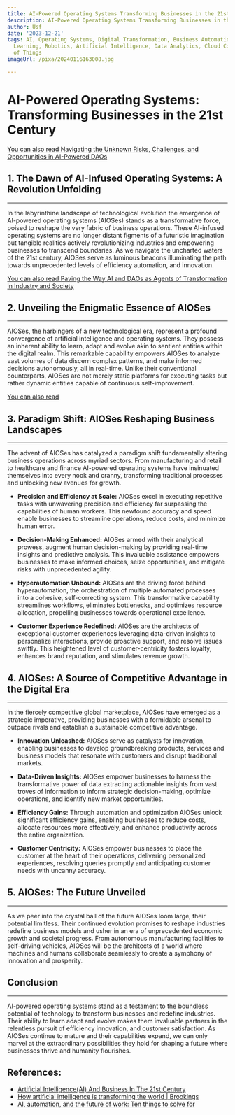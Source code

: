 ```yaml
---
title: AI-Powered Operating Systems Transforming Businesses in the 21st Century
description: AI-Powered Operating Systems Transforming Businesses in the 21st Century
author: Usf
date: '2023-12-21'
tags: AI, Operating Systems, Digital Transformation, Business Automation, Machine
  Learning, Robotics, Artificial Intelligence, Data Analytics, Cloud Computing, Internet
  of Things
imageUrl: /pixa/20240116163008.jpg

---
```

# **AI-Powered Operating Systems: Transforming Businesses in the 21st Century**

[You can also read Navigating the Unknown Risks, Challenges, and Opportunities in AI-Powered  DAOs](Navigating%20the%20Unknown%20Risks%2C%20Challenges%2C%20and%20Opportunities%20in%20AI-Powered%20DAOs)


## **1. The Dawn  of  AI-Infused Operating Systems: A Revolution Unfolding**
---
In the labyrinthine landscape of technological evolution the emergence of AI-powered operating systems (AIOSes) stands as  a transformative force, poised to reshape the very fabric of business operations. These AI-infused  operating  systems  are no longer distant figments of a futuristic imagination  but tangible realities actively revolutionizing industries and empowering businesses to transcend boundaries. As we navigate the uncharted waters of the 21st century, AIOSes serve as luminous beacons illuminating the path towards unprecedented levels of efficiency automation, and innovation.

[You can also read  Paving the Way  AI and DAOs as Agents of Transformation in Industry and Society](Paving%20the%20Way%20AI%20and%20DAOs%20as%20Agents%20of%20Transformation%20in%20Industry%20and%20Society)


## **2. Unveiling the  Enigmatic  Essence  of AIOSes**
---
AIOSes, the harbingers of a new technological era, represent a  profound convergence of artificial intelligence and operating systems. They  possess an inherent ability to learn, adapt and evolve akin to sentient entities within the digital realm. This remarkable capability empowers AIOSes to analyze vast volumes of data discern  complex patterns, and make informed decisions autonomously, all in real-time. Unlike their conventional  counterparts, AIOSes are not merely  static platforms  for executing tasks  but rather dynamic entities capable of continuous self-improvement.

[You  can also  read ]()


## **3. Paradigm Shift: AIOSes Reshaping Business Landscapes**
---
The advent of AIOSes has catalyzed  a paradigm shift fundamentally altering business operations across  myriad sectors. From manufacturing and  retail  to healthcare and finance AI-powered operating systems  have insinuated themselves into every nook and cranny, transforming traditional processes and unlocking new avenues for growth.

- **Precision and Efficiency at Scale:** AIOSes excel in executing  repetitive  tasks with unwavering  precision and efficiency far surpassing the capabilities of human workers. This newfound accuracy and speed enable businesses to streamline operations, reduce  costs,  and  minimize human error.

- **Decision-Making Enhanced:** AIOSes  armed  with their analytical prowess, augment human decision-making by providing real-time insights and predictive analysis. This  invaluable assistance empowers businesses to make informed choices, seize opportunities, and mitigate risks with unprecedented agility.

- **Hyperautomation Unbound:** AIOSes  are the  driving force behind hyperautomation, the orchestration of multiple automated processes into  a cohesive, self-correcting system. This transformative capability  streamlines workflows, eliminates bottlenecks, and  optimizes resource allocation, propelling businesses towards operational excellence.

-  **Customer Experience Redefined:** AIOSes  are the architects of exceptional  customer experiences  leveraging data-driven insights to personalize interactions,  provide proactive support, and resolve issues swiftly. This heightened level of customer-centricity fosters loyalty, enhances brand reputation, and stimulates revenue  growth.

## **4. AIOSes: A Source of Competitive Advantage in the Digital Era**
---
In the fiercely competitive global marketplace, AIOSes have emerged as a strategic imperative, providing businesses with  a formidable arsenal to outpace rivals and establish a sustainable competitive advantage.

- **Innovation Unleashed:** AIOSes serve as catalysts for innovation, enabling businesses to develop groundbreaking products, services and business models that resonate with customers and disrupt traditional markets.

- **Data-Driven Insights:** AIOSes empower businesses to harness the transformative power of data extracting actionable  insights from vast troves of information to  inform strategic decision-making, optimize operations,  and identify new market opportunities.

- **Efficiency Gains:** Through automation  and  optimization AIOSes unlock significant efficiency gains, enabling businesses to reduce costs, allocate resources more effectively, and enhance  productivity across the entire  organization.

- **Customer Centricity:** AIOSes empower businesses to place the  customer at the heart of  their operations, delivering personalized  experiences, resolving queries promptly and anticipating customer  needs with uncanny accuracy.

##  **5. AIOSes: The Future Unveiled**
---
As we peer  into the crystal ball  of the future AIOSes loom large, their potential limitless. Their continued evolution promises  to reshape industries redefine business models and usher in an era of unprecedented economic growth and societal progress. From autonomous manufacturing facilities to self-driving vehicles, AIOSes will be the architects of a world where machines and humans collaborate seamlessly to  create a symphony of innovation and prosperity.

## **Conclusion**
---
AI-powered operating systems stand  as a testament to the boundless potential of technology to transform businesses and redefine industries. Their ability to  learn adapt and evolve makes them invaluable partners in the relentless  pursuit of efficiency innovation, and customer satisfaction. As AIOSes continue to mature and their  capabilities expand, we can only marvel at  the extraordinary possibilities they hold for shaping a  future where businesses thrive and humanity flourishes.

## References:
- [Artificial Intelligence(AI) And Business In The 21st Century](https://www.markercontent.com/articles/business/artificial-intelligenceai-and-business-in-the-21st-century-279591)
- [How artificial intelligence is transforming the world | Brookings](https://www.brookings.edu/articles/how-artificial-intelligence-is-transforming-the-world/)
- [AI, automation, and the future of work: Ten things to solve for](https://www.mckinsey.com/featured-insights/future-of-work/ai-automation-and-the-future-of-work-ten-things-to-solve-for)
